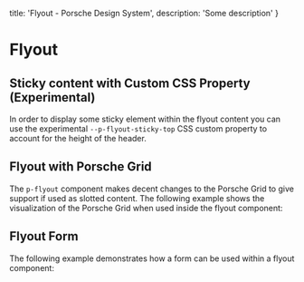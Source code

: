 
  title: 'Flyout - Porsche Design System',
  description: 'Some description'
}

# Flyout <ComponentStatus tagName="p-flyout"></ComponentStatus>

<TableOfContents headings={[]} />

## Sticky content with Custom CSS Property (Experimental)

In order to display some sticky element within the flyout content you can use the experimental `--p-flyout-sticky-top`
CSS custom property to account for the height of the header.

<ComponentStory story={flyoutStoryStickyTop} />

## Flyout with Porsche Grid

The `p-flyout` component makes decent changes to the Porsche Grid to give support if used as slotted content. The
following example shows the visualization of the Porsche Grid when used inside the flyout component:

<ComponentStory story={flyoutStoryGrid} />

## Flyout Form

The following example demonstrates how a form can be used within a flyout component:

<ComponentExample codeSample={flyoutExampleForm} />


